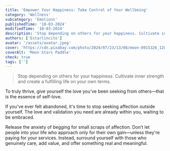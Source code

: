 ```yaml
---
title: 'Empower Your Happiness: Take Control of Your Wellbeing'
category: 'Wellness'
subcategory: 'Emotions'
publishedTime: '10-03-2024'
modifiedTime: '10-03-2024'
description: 'Stop depending on others for your happiness. Cultivate inner strength and create a fulfilling life on your own terms.'
authors: ['Estarlincito']
avatar: '/assets/avatar.jpeg'
cover: 'https://cdn.pixabay.com/photo/2024/07/23/13/08/moon-8915326_1280.png'
coverAlt: 'Moon Stars Paddle'
check: true
tags: ['']
---
```


<Introduction>

> Stop depending on others for your happiness. Cultivate inner strength and create a fulfilling life on your own terms.

</Introduction>

<Contents>

To truly thrive, give yourself the love you've been seeking from others—that is the essence of self-love.

If you've ever felt abandoned, it's time to stop seeking affection outside yourself. The love and validation you need are already within you, waiting to be embraced.

Release the anxiety of begging for small scraps of affection. Don’t let people into your life who approach only for their own gain—unless they're paying for your services. Instead, surround yourself with those who genuinely care, add value, and offer something real and meaningful.

</Contents>
